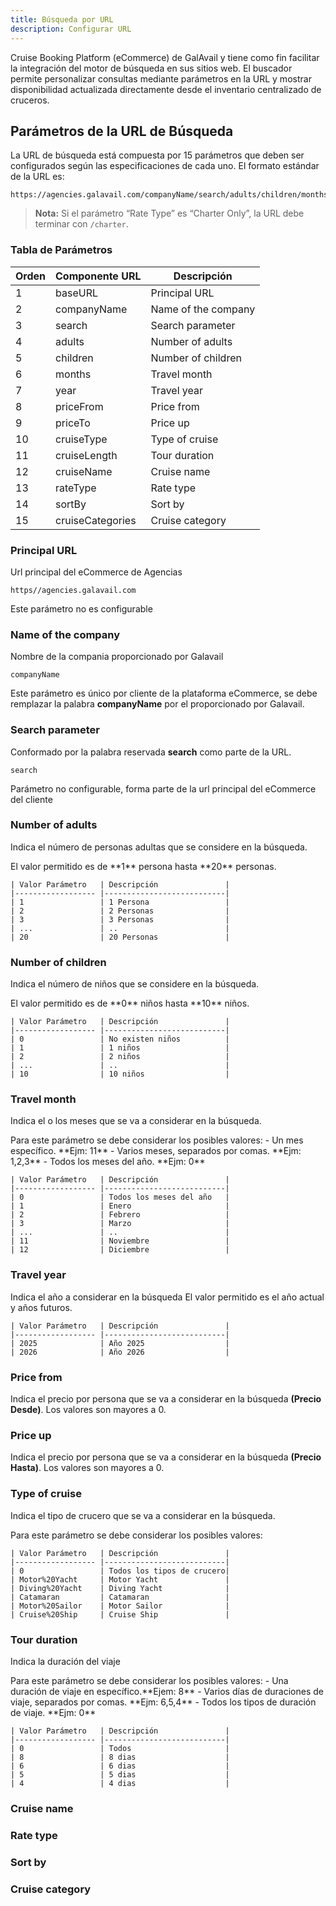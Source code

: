 ```yaml
---
title: Búsqueda por URL
description: Configurar URL
---
```


Cruise Booking Platform (eCommerce) de GalAvail y tiene como fin facilitar la integración del motor de búsqueda en sus sitios web.
El buscador permite personalizar consultas mediante parámetros en la URL y mostrar disponibilidad actualizada directamente desde el inventario centralizado de cruceros.



## Parámetros de la URL de Búsqueda

La URL de búsqueda está compuesta por 15 parámetros que deben ser configurados según las especificaciones de cada uno. El formato estándar de la URL es:

```
https://agencies.galavail.com/companyName/search/adults/children/months/year/priceFrom/priceTo/cruiseType/cruiseLength/cruiseName/rateType/sortBy/cruiseCategories
```

> **Nota:** Si el parámetro “Rate Type” es “Charter Only”, la URL debe terminar con `/charter`.

### Tabla de Parámetros

| Orden | Componente URL      | Descripción                        |
|-------|---------------------|------------------------------------|
| 1     | baseURL             | Principal URL                      |
| 2     | companyName         | Name of the company                |
| 3     | search              | Search parameter                   |
| 4     | adults              | Number of adults                   |
| 5     | children            | Number of children                 |
| 6     | months              | Travel month                       |
| 7     | year                | Travel year                        |
| 8     | priceFrom           | Price from                         |
| 9     | priceTo             | Price up                           |
| 10    | cruiseType          | Type of cruise                     |
| 11    | cruiseLength        | Tour duration                      |
| 12    | cruiseName          | Cruise name                        |
| 13    | rateType            | Rate type                          |
| 14    | sortBy              | Sort by                            |
| 15    | cruiseCategories    | Cruise category                    |

### Principal URL

Url principal del eCommerce de Agencias

```
https//agencies.galavail.com 

```
<Info>Este parámetro no es configurable</Info>


### Name of the company

Nombre de la compania proporcionado por Galavail

```
companyName
```
<Info>Este parámetro es único por cliente de la plataforma eCommerce, se debe remplazar la palabra **companyName** por el proporcionado por Galavail.</Info>

### Search parameter
Conformado por la palabra reservada **search** como parte de la URL.
```
search
```
<Info>Parámetro no configurable, forma parte de la url principal del eCommerce del cliente</Info>

### Number of adults
Indica el número de personas adultas que se considere en la búsqueda.

<Card title="Rango de Valores" icon="table-list">
  El valor permitido es de **1** persona hasta **20** personas.

    | Valor Parámetro   | Descripción               |
    |------------------ |---------------------------|
    | 1                 | 1 Persona                 |
    | 2                 | 2 Personas                |
    | 3                 | 3 Personas                |
    | ...               | ..                        |
    | 20                | 20 Personas               |
</Card>


### Number of children
Indica el número de niños que se considere en la búsqueda.

<Card title="Rango de Valores" icon="table-list">
  El valor permitido es de **0** niños hasta **10** niños.

    | Valor Parámetro   | Descripción               |
    |------------------ |---------------------------|
    | 0                 | No existen niños          |
    | 1                 | 1 niños                   |
    | 2                 | 2 niños                   |
    | ...               | ..                        |
    | 10                | 10 niños                  |
</Card>


### Travel month
Indica el o los meses que se va a considerar en la búsqueda. 

<Card title="Rango de Valores" icon="table-list">
  Para este parámetro se debe considerar los posibles valores:
    - Un mes específico. **Ejm: 11**
    - Varios meses, separados por comas. **Ejm: 1,2,3**
    - Todos los meses del año. **Ejm: 0**

    | Valor Parámetro   | Descripción               |
    |------------------ |---------------------------|
    | 0                 | Todos los meses del año   |
    | 1                 | Enero                     |
    | 2                 | Febrero                   |
    | 3                 | Marzo                     |
    | ...               | ..                        |
    | 11                | Noviembre                 |
    | 12                | Diciembre                 |
</Card>


### Travel year
Indica el año a considerar en la búsqueda
<Card title="Rango de Valores" icon="table-list">
  El valor permitido es el año actual y años futuros.

    | Valor Parámetro   | Descripción               |
    |------------------ |---------------------------|
    | 2025              | Año 2025                  |
    | 2026              | Año 2026                  |

</Card>

### Price from
Indica el precio por persona que se va a considerar en la búsqueda **(Precio Desde)**.
<Card title="Valores" icon="table-list">
  Los valores son mayores a 0.
</Card>

### Price up
Indica el precio por persona que se va a considerar en la búsqueda **(Precio Hasta)**.
<Card title="Valores" icon="table-list">
  Los valores son mayores a 0.
</Card>

### Type of cruise
Indica el tipo de crucero que se va a considerar en la búsqueda.

<Card title="Rango de Valores" icon="table-list">
  Para este parámetro se debe considerar los posibles valores:

    | Valor Parámetro   | Descripción               |
    |------------------ |---------------------------|
    | 0                 | Todos los tipos de crucero|
    | Motor%20Yacht     | Motor Yacht               |
    | Diving%20Yacht    | Diving Yacht              |
    | Catamaran         | Catamaran                 |
    | Motor%20Sailor    | Motor Sailor              |
    | Cruise%20Ship     | Cruise Ship               |
</Card>

### Tour duration
Indica la duración del viaje

<Card title="Rango de Valores" icon="table-list">
Para este parámetro se debe considerar los posibles valores:    
    - Una duración de viaje en específico.**Ejem: 8**
    - Varios días de duraciones de viaje, separados por comas. **Ejm: 6,5,4**
    - Todos los tipos de duración de viaje. **Ejm: 0**

    | Valor Parámetro   | Descripción               |
    |------------------ |---------------------------|
    | 0                 | Todos                     |
    | 8                 | 8 dias                    |
    | 6                 | 6 dias                    |
    | 5                 | 5 dias                    |
    | 4                 | 4 dias                    |
</Card>

### Cruise name


### Rate type


### Sort by


### Cruise category

